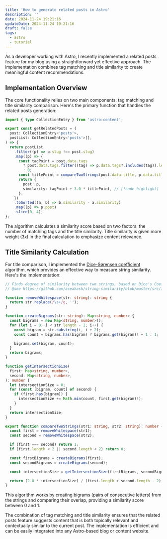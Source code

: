 ```yaml
---
title: 'How to generate related posts in Astro'
description: ''
date: 2024-11-24 19:21:16
updateDate: 2024-11-24 19:21:16
draft: false
tags:
  - astro
  - tutorial
---
```


As a developer working with Astro, I recently implemented a related posts feature for my blog using a straightforward yet effective approach. The implementation combines tag matching and title similarity to create meaningful content recommendations.

## Implementation Overview


The core functionality relies on two main components: tag matching and title similarity comparison. Here's the primary function that handles the related posts generation:

```ts
import { type CollectionEntry } from 'astro:content';

export const getRelatedPosts = (
  post: CollectionEntry<'posts'>,
  postList: CollectionEntry<'posts'>[],
) => {
  return postList
    .filter((p) => p.slug !== post.slug)
    .map((p) => {
      const tagPoint = post.data.tags
        ? post.data.tags.filter((tag) => p.data.tags?.includes(tag)).length
        : 0;
      const titlePoint = compareTwoStrings(post.data.title, p.data.title);
      return {
        post: p,
        similarity: tagPoint + 3.0 * titlePoint, // [!code highlight]
      };
    })
    .toSorted((a, b) => b.similarity - a.similarity)
    .map((p) => p.post)
    .slice(0, 4);
};
```

The algorithm calculates a similarity score based on two factors: the number of matching tags and the title similarity. Title similarity is given more weight (3x) in the final calculation to emphasize content relevance.

## Title Similarity Calculation

For title comparison, I implemented the [Dice-Sørensen coefficient](https://en.wikipedia.org/wiki/Dice-S%C3%B8rensen_coefficient) algorithm, which provides an effective way to measure string similarity. Here's the implementation:

```ts title="dice-coefficient.ts" twoslash
// Finds degree of similarity between two strings, based on Dice's Coefficient algorithm.
// @see https://github.com/aceakash/string-similarity/blob/master/src/index.js

function removeWhitespace(str: string): string {
  return str.replace(/\s+/g, '');
}

function createBigrams(str: string): Map<string, number> {
  const bigrams = new Map<string, number>();
  for (let i = 0; i < str.length - 1; i++) {
    const bigram = str.substring(i, i + 2);
    const count = bigrams.has(bigram) ? bigrams.get(bigram)! + 1 : 1;

    bigrams.set(bigram, count);
  }
  return bigrams;
}

function getIntersectionSize(
  first: Map<string, number>,
  second: Map<string, number>,
): number {
  let intersectionSize = 0;
  for (const [bigram, count] of second) {
    if (first.has(bigram)) {
      intersectionSize += Math.min(count, first.get(bigram)!);
    }
  }
  return intersectionSize;
}

export function compareTwoStrings(str1: string, str2: string): number {
  const first = removeWhitespace(str1);
  const second = removeWhitespace(str2);

  if (first === second) return 1;
  if (first.length < 2 || second.length < 2) return 0;

  const firstBigrams = createBigrams(first);
  const secondBigrams = createBigrams(second);

  const intersectionSize = getIntersectionSize(firstBigrams, secondBigrams);

  return (2.0 * intersectionSize) / (first.length + second.length - 2);
}
```

This algorithm works by creating bigrams (pairs of consecutive letters) from the strings and comparing their overlap, providing a similarity score between 0 and 1.

The combination of tag matching and title similarity ensures that the related posts feature suggests content that is both topically relevant and contextually similar to the current post. The implementation is efficient and can be easily integrated into any Astro-based blog or content website.
